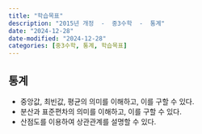 ```yaml
---
title: "학습목표"
description: "2015년 개정  -  중3수학  -  통계"
date: "2024-12-28"
date-modified: "2024-12-28"
categories: [중3수학, 통계, 학습목표]
---
```


## 통계
- 중앙값, 최빈값, 평균의 의미를 이해하고, 이를 구할 수 있다.
- 분산과 표준편차의 의미를 이해하고, 이를 구할 수 있다.
- 산점도를 이용하여 상관관계를 설명할 수 있다.